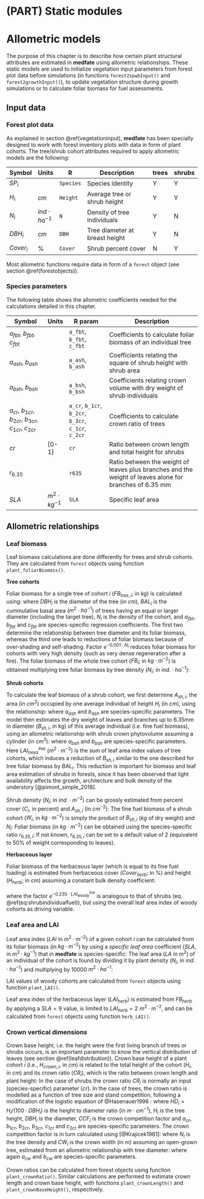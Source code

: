 # (PART) Static modules {-}


# Allometric models {#allometricmodels}

The purpose of this chapter is to describe how certain plant structural attributes are estimated in **medfate** using allometric relationships. These static models are used to initialize vegetation input parameters from forest plot data before simulations (in functions `forest2spwbInput()` and `forest2growthInput()`), to update vegetation structure during growth simulations or to calculate foliar biomass for fuel assessments. 

## Input data

### Forest plot data

As explained in section \@ref(vegetationinput), **medfate** has been specially designed to work with forest inventory plots with data in form of plant cohorts. The tree/shrub cohort attributes required to apply allometric models are the following:

| Symbol | Units | R  | Description                        | trees | shrubs |
|--------|-------|----| ------------------------------------|-----|-----|
| $SP_i$  |  | `Species` | Species identity |  Y  |  Y  |
| $H_i$  | $cm$  | `Height` | Average tree or shrub height |  Y  |  Y  |
| $N_i$ | $ind · ha^{-1}$ | `N` | Density of tree individuals | Y | N |
| $DBH_i$ | $cm$ | `DBH` | Tree diameter at breast height | Y | N |
| $Cover_i$ | % | `Cover` | Shrub percent cover | N | Y |

Most allometric functions require data in form of a `forest` object (see section \@ref(forestobjects)).

### Species parameters

The following table shows the allometric coefficients needed for the calculations detailed in this chapter.

| Symbol       | Units | R param       | Description                      |
|--------------|-------|---------------|----------------------------------|
| $a_{fbt}$, $b_{fbt}$, $c_{fbt}$ | | `a_fbt`, `b_fbt`, `c_fbt` | Coefficients to calculate foliar biomass of an individual tree  |
| $a_{ash}$, $b_{ash}$ | | `a_ash`, `b_ash` | Coefficients relating the square of shrub height with shrub area |
| $a_{bsh}$, $b_{bsh}$ | | `a_bsh`, `b_bsh` | Coefficients relating crown volume with dry weight of shrub individuals |
| $a_{cr}$, $b_{1cr}$, $b_{2cr}$, $b_{3cr}$, $c_{1cr}$, $c_{2cr}$ | | `a_cr`, `b_1cr`, `b_2cr`, `b_3cr`, `c_1cr`, `c_2cr` | Coefficients to calculate crown ratio of trees |
| $cr$ | [0-1] | `cr` | Ratio between crown length and total height for shrubs |
| $r_{6.35}$ | | `r635` | Ratio between the weight of leaves plus branches and the weight of leaves alone for branches of 6.35 mm |
| $SLA$  | $m^2 \cdot kg^{-1}$ | `SLA` | Specific leaf area |

## Allometric relationships

### Leaf biomass 

Leaf biomass calculations are done differently for trees and shrub cohorts. They are calculated from `forest` objects using function `plant_foliarBiomass()`.

**Tree cohorts**

Foliar biomass for a single tree of cohort $i$ ($FB_{tree,i}$; in $kg$) is calculated using:
\begin{equation}
FB_{tree,i} = a_{fbt} \cdot DBH_{i}^{b_{fbt}}\cdot e^{c_{fbt}\cdot BAL_i} \cdot e^{-0.0001\cdot N_i}
(\#eq:onetreefoliarbiomass)
\end{equation}
where $DBH_{i}$ is the diameter of the tree (in $cm$), $BAL_i$ is the cummulative basal area ($m^2\cdot ha^{-1}$) of trees having an equal or larger diameter (including the target tree), $N_i$ is the density of the cohort, and $a_{fbt}$, $b_{fbt}$ and $c_{fbt}$ are species-specific regression coefficients. The first two determine the relationship between tree diameter and its foliar biomass, whereas the third one leads to reductions of foliar biomass because of over-shading and self-shading. Factor $e^{-0.001\cdot N_i}$ reduces foliar biomass for cohorts with very high density (such as very dense regeneration after a fire). The foliar biomass of the whole tree cohort ($FB_{i}$; in $kg\cdot m^{-2}$) is obtained multiplying tree foliar biomass by tree density  ($N_{i}$; in $ind.\cdot ha^{-1}$):
\begin{equation}
FB_{i} = FB_{tree,i}\cdot (N_{i}/10000)
(\#eq:treefoliarbiomass)
\end{equation}

**Shrub cohorts**

To calculate the leaf biomass of a shrub cohort, we first determine $A_{sh,i}$, the area (in $cm^2$) occupied by one average individual of height $H_{i}$ (in $cm$), using the relationship: 
\begin{equation}
A_{sh,i} = a_{ash} \cdot H_{i}^{b_{ash}}
\end{equation}
where $a_{ash}$ and $b_{ash}$ are species-specific parameters. The model then estimates the dry weight of leaves and branches up to 6.35mm in diameter ($B_{sh,i}$, in kg) of this average individual (i.e. fine fuel biomass), using an allometric relationship with shrub crown phytovolume assuming a cylinder (in $cm^3$):
\begin{equation}
B_{sh,i} = a_{bsh} \cdot (A_{sh,i}\cdot H_{i})^{b_{bsh}} \cdot e^{-0.235\cdot LAI^{live}_{trees}} 
(\#eq:shrubindividualfuel)
\end{equation}
where $a_{bsh}$ and $b_{bsh}$ are species-specific parameters. Here $LAI^{live}_{trees}$ ($m^2\cdot m^{-2}$) is the sum of leaf area index values of tree cohorts, which induces a reduction of $B_{sh,i}$ similar to the one described for tree foliar biomass by $BAL_i$. This reduction is important for biomass and leaf area estimation of shrubs in forests, since it has been observed that light availability affects the growth, architecture and bulk density of the understory [@pimont_simple_2018].

Shrub density ($N_{i}$; in $ind.\cdot m^{-2}$) can be grossly estimated from percent cover ($C_{i}$, in percent) and $A_{sh,i}$ (in $cm^{-2}$):
\begin{equation}
N_{i} = \frac{C_{i}/100}{A_{sh,i}/10000}
\end{equation}
The fine fuel biomass of a shrub cohort ($W_{i}$, in $kg \cdot m^{-2}$) is simply the product of $B_{sh,i}$ ($kg$ of dry weight) and $N_{i}$:
\begin{equation}
W_{i} =  B_{sh,i} \cdot N_{i}
(\#eq:shrubloading)
\end{equation}
Foliar biomass (in $kg \cdot m^{-2}$) can be obtained using the species-specific ratio $r_{6.35,i}$:
\begin{equation}
FB_{i} =  W_{i}/r_{6.35, i}
(\#eq:shrubfoliarbiomass)
\end{equation}
If not known, $r_{6.35,i}$ can be set to a default value of 2 (equivalent to 50% of weight corresponding to leaves).

**Herbaceous layer**

Foliar biomass of the herbaceous layer (which is equal to its fine fuel loading) is estimated from herbaceous cover ($Cover_{herb}$; in %) and height ($H_{herb}$; in cm) assuming a constant bulk density coefficient:

\begin{equation}
FB_{herb} = 0.014 \cdot Cover_{herb} \cdot (H_{herb}/100.0) \cdot e^{-0.235\cdot LAI^{live}_{woody}} 
\end{equation}

where the factor $e^{-0.235\cdot LAI^{live}_{woody}}$ is analogous to that of shrubs (eq. \@ref(eq:shrubindividualfuel)), but using the overall leaf area index of woody cohorts as driving variable. 


### Leaf area and LAI
Leaf area index ($LAI$ in $m^2 \cdot m^{-2}$) of a given cohort $i$ can be calculated from its foliar biomass (in $kg \cdot m^{-2}$) by using a *specific leaf area* coefficient ($SLA$, in $m^2 \cdot kg^{-1}$) that in **medfate** is species-specific:
\begin{equation}
LAI_{i} =  FB_{i} \cdot SLA
\end{equation}
The leaf area ($LA$ in $m^2$) of an individual of the cohort is found by dividing it by plant density ($N_i$, in $ind.\cdot ha^{-1}$) and multiplying by 10000 $m^2 \cdot ha^{-1}$:
\begin{equation}
LA_{i} =  10000 \cdot LAI_{i} / N_{i}
\end{equation}

LAI values of woody cohorts are calculated from `forest` objects using function `plant_LAI()`.

Leaf area index of the herbaceous layer ($LAI_{herb}$) is estimated from $FB_{herb}$ by applying a $SLA = 9$ value, is limited to $LAI_{herb} = 2\,\,m^2\cdot m^{-2}$, and can be calculated from `forest` objects using function `herb_LAI()`.

### Crown vertical dimensions {#crownbaseheight}


Crown base height, i.e. the height were the first living branch of trees or shrubs occurs, is an important parameter to know the vertical distribution of leaves (see section \@ref(leafdistribution)). Crown base height of a plant cohort $i$ (i.e., $H_{crown,i}$, in $cm$) is related to the total height of the cohort ($H_i$, in $cm$) and its crown ratio ($CR_i$), which is the ratio between crown length and plant height:
\begin{equation}
H_{crown,i} = (1 - CR_i) \cdot H_i
(\#eq:CrownHeight)
\end{equation}
In the case of shrubs the crown ratio $CR_i$ is normally an input (species-specific) parameter ($cr$). In the case of trees, the crown ratio is modelled as a function of tree size and stand competition, following a modification of the logistic equation of @Hasenauer1996 :
\begin{equation}
CR_i = \frac{1}{1+e^{-(a_{cr}+b_{1cr}\cdot HD_i +b_{2cr} \cdot (H_i/100)+b_{3cr} \cdot DBH_i^2+c_{1cr} \cdot BAL_i + c_{2cr} \cdot ln(CCF_i))}}
(\#eq:treecrownratio)
\end{equation}
where $HD_i = H_i/(100\cdot DBH_i)$ is the height to diameter ratio (in $m\cdot cm^{-1}$), $H_i$ is the tree height, $DBH_i$ is the diameter, $CCF_i$ is the crown competition factor and $a_{cr}$, $b_{1cr}$, $b_{2cr}$, $b_{3cr}$, $c_{1cr}$ and $c_{2cr}$ are species-specific parameters. The crown competition factor is in turn calculated using [@Krajicek1961]:
\begin{equation}
CCF_i = \sum_{i}{N_i \cdot \pi \cdot (CW_i/2)^2/100}
\end{equation}
where $N_i$ is the tree density and $CW_i$ is the crown width (in $m$) assuming an open-grown tree, estimated from an allometric relationship with tree diameter:
\begin{equation}
CW_i = a_{cw}\cdot DBH_i^{b_{cw}} 
\end{equation}
where again $a_{cw}$ and $b_{cw}$ are species-specific parameters. 

Crown ratios can be calculated from forest objects using function `plant_crownRatio()`. Similar calculations are performed to estimate crown length and crown base height, with functions `plant_crownLength()` and `plant_crownBaseHeight()`, respectively.